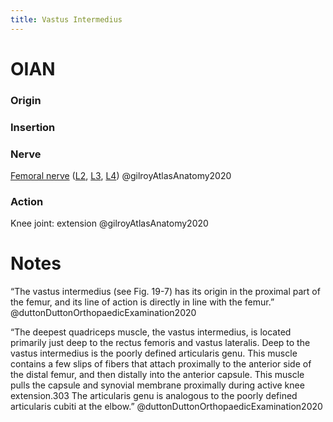 ```yaml
---
title: Vastus Intermedius
---
```





# OIAN

:::{layout-ncol="2"}

### Origin



### Insertion



### Nerve

[Femoral nerve]({{< var ref-femoral-nerve.path >}}) ([L2]({{< var ref-nerve-root.l2 >}}), [L3]({{< var ref-nerve-root.l3 >}}), [L4]({{< var ref-nerve-root.l4 >}})) @gilroyAtlasAnatomy2020

### Action

Knee joint: extension @gilroyAtlasAnatomy2020 

:::

# Notes
    
"The vastus intermedius (see Fig. 19-7) has its origin in the proximal part of the femur, and its line of action is directly in line with the femur.  " @duttonDuttonOrthopaedicExamination2020

"The deepest quadriceps muscle, the vastus intermedius, is located primarily just deep to the rectus femoris and vastus lateralis. Deep to the vastus intermedius is the poorly defined articularis genu. This muscle contains a few slips of fibers that attach proximally to the anterior side of the distal femur, and then distally into the anterior capsule. This muscle pulls the capsule and synovial membrane proximally during active knee extension.303 The articularis genu is analogous to the poorly defined articularis cubiti at the elbow." @duttonDuttonOrthopaedicExamination2020